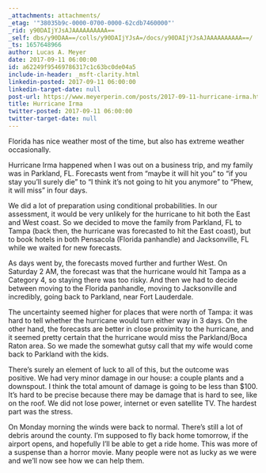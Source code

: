 ```yaml
---
_attachments: attachments/
_etag: '"38035b9c-0000-0700-0000-62cdb7460000"'
_rid: y90DAIjYJsAJAAAAAAAAAA==
_self: dbs/y90DAA==/colls/y90DAIjYJsA=/docs/y90DAIjYJsAJAAAAAAAAAA==/
_ts: 1657648966
author: Lucas A. Meyer
date: 2017-09-11 06:00:00
id: a62249f95469786317c1c63bc0de04a5
include-in-header: _msft-clarity.html
linkedin-posted: 2017-09-11 06:00:00
linkedin-target-date: null
post-url: https://www.meyerperin.com/posts/2017-09-11-hurricane-irma.html
title: Hurricane Irma
twitter-posted: 2017-09-11 06:00:00
twitter-target-date: null
---
```



Florida has nice weather most of the time, but also has extreme weather occasionally.

Hurricane Irma happened when I was out on a business trip, and my family was in Parkland, FL. Forecasts went from "maybe it will hit you" to "if you stay you'll surely die" to "I think it's not going to hit you anymore" to "Phew, it will miss" in four days.

We did a lot of preparation using conditional probabilities. In our assessment, it would be very unlikely for the hurricane to hit both the East and West coast. 
So we decided to move the family from Parkland, FL to Tampa (back then, the hurricane was forecasted to hit the East coast), but to book hotels in both Pensacola (Florida panhandle) and Jacksonville, FL while we waited for new forecasts.

As days went by, the forecasts moved further and further West. On Saturday 2 AM, the forecast was that the hurricane would hit Tampa as a Category 4, so staying there was too risky. And then we had to decide between moving to the Florida panhandle, moving to Jacksonville and incredibly, going back to Parkland, near Fort Lauderdale.

The uncertainty seemed higher for places that were north of Tampa: it was hard to tell whether the hurricane would turn either way in 3 days. On the other hand, the forecasts are better in close proximity to the hurricane, and it seemed pretty certain that the hurricane would miss
the Parkland/Boca Raton area. So we made the somewhat gutsy call that my wife would come back to Parkland with the kids. 

There's surely an element of luck to all of this, but the outcome was positive. We had very  minor damage in our house: a couple plants and a downspout. I think the total amount of damage is going to be less than $100. It's hard to be precise because there may be damage
that is hard to see, like on the roof. We did not lose power, internet or even satellite TV. The hardest part was the stress. 

On Monday morning the winds were back to normal. There's still a lot of debris around the county. I'm supposed to fly back home tomorrow, if the airport opens, and hopefully I'll be able to get a ride home. This was more of a suspense than a horror movie. Many people were not as lucky as we were and we'll now see how we can help them.
